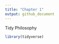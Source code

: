 ```yaml
---
title: "Chapter 1"
output: github_document
---
```


Tidy Philosophy

[](https://d33wubrfki0l68.cloudfront.net/571b056757d68e6df81a3e3853f54d3c76ad6efc/32d37/diagrams/data-science.png)

```r

library(tidyverse)

```

